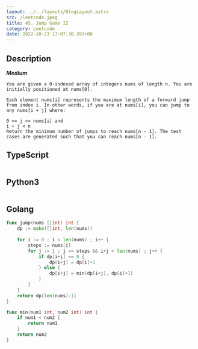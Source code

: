 ```yaml
---
layout: ../../layouts/BlogLayout.astro 
src: /leetcode.jpeg
title: 45. Jump Game II
category: Leetcode 
date: 2022-10-23 17:07:30.393+00 
---
```


## Description
***Medium***
```
You are given a 0-indexed array of integers nums of length n. You are initially positioned at nums[0].

Each element nums[i] represents the maximum length of a forward jump from index i. In other words, if you are at nums[i], you can jump to any nums[i + j] where:

0 <= j <= nums[i] and
i + j < n
Return the minimum number of jumps to reach nums[n - 1]. The test cases are generated such that you can reach nums[n - 1].
```

## TypeScript
```typescript
```
## Python3
```python
```

## Golang
```go
func jump(nums []int) int {
    dp := make([]int, len(nums))
    
    for i := 0 ; i < len(nums) ; i++ {
        steps := nums[i]
        for j := 1 ; j <= steps && i+j < len(nums) ; j++ {
            if dp[i+j] == 0 {
                dp[i+j] = dp[i]+1
            } else {
                dp[i+j] = min(dp[i+j], dp[i]+1)
            }
        } 
    }
    return dp[len(nums)-1]
}

func min(num1 int, num2 int) int {
    if num1 < num2 {
        return num1
    }
    return num2
}
```
